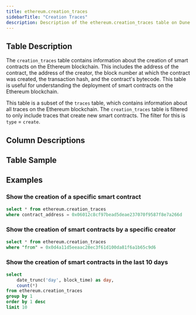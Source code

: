 ```yaml
---
title: ethereum.creation_traces
sidebarTitle: "Creation Traces"
description: Description of the ethereum.creation_traces table on Dune
---
```


## Table Description

The `creation_traces` table contains information about the creation of smart contracts on the Ethereum blockchain. This includes the address of the contract, the address of the creator, the block number at which the contract was created, the transaction hash, and the contract's bytecode. This table is useful for understanding the deployment of smart contracts on the Ethereum blockchain.

This table is a subset of the `traces` table, which contains information about all traces on the Ethereum blockchain. The `creation_traces` table is filtered to only include traces that create new smart contracts. The filter for this is `type` = `create`.

## Column Descriptions


<ColumnDescriptions tableSchema="ethereum" tableName="creation_traces" />

## Table Sample


<TableSample tableSchema="ethereum" tableName="creation_traces" />

## Examples

### Show the creation of a specific smart contract

```sql
select * from ethereum.creation_traces
where contract_address = 0x06012c8cf97bead5deae237070f9587f8e7a266d
```

### Show the creation of smart contracts by a specific creator

```sql
select * from ethereum.creation_traces
where "from" = 0x0d4a11d5eeaac28ec3f61d100da81f6a1b65c9d6
```

### Show the creation of smart contracts in the last 10 days

```sql
select 
    date_trunc('day', block_time) as day,
    count(*)
from ethereum.creation_traces
group by 1
order by 1 desc
limit 10
```